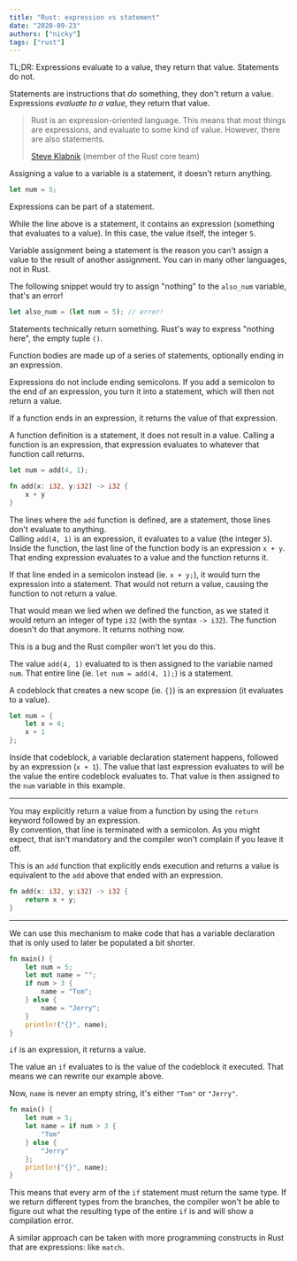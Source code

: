 ```yaml
---
title: "Rust: expression vs statement"
date: "2020-09-23"
authors: ["nicky"]
tags: ["rust"]
---
```


<Aside>

TL;DR: Expressions evaluate to a value, they return that value.
Statements do not.

</Aside>

Statements are instructions that _do_ something, they don't return a value.
Expressions _evaluate to a value_, they return that value.

> Rust is an expression-oriented language.
> This means that most things are expressions, and evaluate to some kind of value.
> However, there are also statements.
>
> <footer>
>
> [Steve Klabnik](https://twitter.com/steveklabnik) (member of the Rust core
> team)
>
> </footer>

Assigning a value to a variable is a statement, it doesn't return anything.

```rust
let num = 5;
```

Expressions can be part of a statement.

While the line above is a statement, it contains an expression (something that evaluates to a value).
In this case, the value itself, the integer `5`.

<Aside variant="danger">

Variable assignment being a statement is the reason you can't assign a value to the result of another assignment.
You can in many other languages, not in Rust.

The following snippet would try to assign "nothing" to the `also_num` variable, that's an error!

```rust
let also_num = (let num = 5); // error!
```

</Aside>

<Aside variant="info">

Statements technically return something. Rust's way to express "nothing here", the empty tuple `()`.

</Aside>

Function bodies are made up of a series of statements, optionally ending in an expression.

Expressions do not include ending semicolons.
If you add a semicolon to the end of an expression, you turn it into a statement, which will then not return a value.

If a function ends in an expression, it returns the value of that expression.

A function definition is a statement, it does not result in a value.
Calling a function is an expression, that expression evaluates to whatever that function call returns.

```rust
let num = add(4, 1);

fn add(x: i32, y:i32) -> i32 {
    x + y
}
```

The lines where the `add` function is defined, are a statement, those lines don't evaluate to anything.  
Calling `add(4, 1)` is an expression, it evaluates to a value (the integer `5`).  
Inside the function, the last line of the function body is an expression `x + y`.  
That ending expression evaluates to a value and the function returns it.

<Aside variant="danger">

If that line ended in a semicolon instead (ie. `x + y;`), it would turn the expression into a statement.
That would not return a value, causing the function to not return a value.

That would mean we lied when we defined the function, as we stated it would return an integer of type `i32` (with the syntax `-> i32`).
The function doesn't do that anymore.
It returns nothing now.

This is a bug and the Rust compiler won't let you do this.

</Aside>

The value `add(4, 1)` evaluated to is then assigned to the variable named `num`.
That entire line (ie. `let num = add(4, 1);`) is a statement.

A codeblock that creates a new scope (ie. `{}`) is an expression (it evaluates to a value).

```rust
let num = {
    let x = 4;
    x + 1
};
```

Inside that codeblock, a variable declaration statement happens, followed by an expression (`x + 1`).
The value that last expression evaluates to will be the value the entire codeblock evaluates to.
That value is then assigned to the `num` variable in this example.

---

You may explicitly return a value from a function by using the `return` keyword followed by an expression.  
By convention, that line is terminated with a semicolon.
As you might expect, that isn't mandatory and the compiler won't complain if you leave it off.

This is an `add` function that explicitly ends execution and returns a value is equivalent to the `add` above that ended with an expression.

```rust
fn add(x: i32, y:i32) -> i32 {
    return x + y;
}
```

---

We can use this mechanism to make code that has a variable declaration that is only used to later be populated a bit shorter.

```rust title=example.rs
fn main() {
    let num = 5;
    let mut name = "";
    if num > 3 {
        name = "Tom";
    } else {
        name = "Jerry";
    }
    println!("{}", name);
}
```

`if` is an expression, it returns a value.

The value an `if` evaluates to is the value of the codeblock it executed.
That means we can rewrite our example above.

Now, `name` is never an empty string, it's either `"Tom"` or `"Jerry"`.

```rust title=example.rs
fn main() {
    let num = 5;
    let name = if num > 3 {
        "Tom"
    } else {
        "Jerry"
    };
    println!("{}", name);
}
```

This means that every arm of the `if` statement must return the same type.
If we return different types from the branches, the compiler won't be able to figure out what the resulting type of the entire `if` is and will show a compilation error.

A similar approach can be taken with more programming constructs in Rust that are expressions: like `match`.
